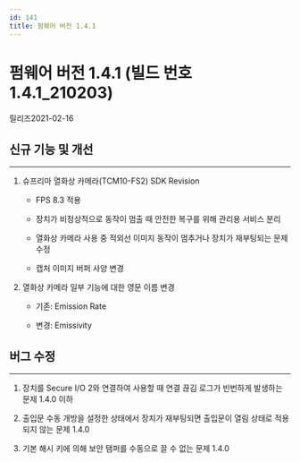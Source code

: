 ```yaml
---
id: 141
title: 펌웨어 버전 1.4.1
---
```


# 펌웨어 버전 1.4.1 (빌드 번호1.4.1_210203)

릴리즈<Separator/>2021-02-16

## 신규 기능 및 개선

---

1. 슈프리마 열화상 카메라(TCM10-FS2) SDK Revision

    - FPS 8.3 적용

    - 장치가 비정상적으로 동작이 멈출 때 안전한 복구를 위해 관리용 서비스 분리

    - 열화상 카메라 사용 중 적외선 이미지 동작이 멈추거나 장치가 재부팅되는 문제 수정

    - 캡처 이미지 버퍼 사양 변경

1. 열화상 카메라 일부 기능에 대한 영문 이름 변경

    - 기존: Emission Rate

    - 변경: Emissivity

## 버그 수정

---

<BugLists>

1. 장치를 Secure I/O 2와 연결하여 사용할 때 연결 끊김 로그가 빈번하게 발생하는 문제 <Badge>1.4.0 이하</Badge>

1. 출입문 수동 개방을 설정한 상태에서 장치가 재부팅되면 출입문이 열림 상태로 적용되지 않는 문제 <Badge>1.4.0</Badge>

1. 기본 해시 키에 의해 보안 탬퍼를 수동으로 끌 수 없는 문제 <Badge>1.4.0</Badge>

</BugLists>